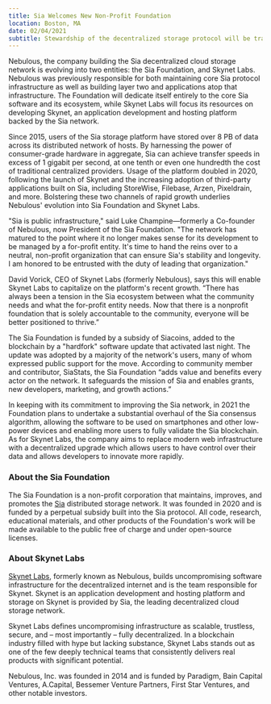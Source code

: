 ```yaml
---
title: Sia Welcomes New Non-Profit Foundation
location: Boston, MA
date: 02/04/2021
subtitle: Stewardship of the decentralized storage protocol will be transferred to the Sia Foundation
---
```


Nebulous, the company building the Sia decentralized cloud storage network is evolving into two entities: the Sia Foundation, and Skynet Labs. Nebulous was previously responsible for both maintaining core Sia protocol infrastructure as well as building layer two and applications atop that infrastructure. The Foundation will dedicate itself entirely to the core Sia software and its ecosystem, while Skynet Labs will focus its resources on developing Skynet, an application development and hosting platform backed by the Sia network.

Since 2015, users of the Sia storage platform have stored over 8 PB of data across its distributed network of hosts. By harnessing the power of consumer-grade hardware in aggregate, Sia can achieve transfer speeds in excess of 1 gigabit per second, at one tenth or even one hundredth the cost of traditional centralized providers. Usage of the platform doubled in 2020, following the launch of Skynet and the increasing adoption of third-party applications built on Sia, including StoreWise, Filebase, Arzen, Pixeldrain, and more. Bolstering these two channels of rapid growth underlies Nebulous' evolution into Sia Foundation and Skynet Labs.

"Sia is public infrastructure," said Luke Champine—formerly a Co-founder of Nebulous, now President of the Sia Foundation. "The network has matured to the point where it no longer makes sense for its development to be managed by a for-profit entity. It's time to hand the reins over to a neutral, non-profit organization that can ensure Sia's stability and longevity. I am honored to be entrusted with the duty of leading that organization."

David Vorick, CEO of Skynet Labs (formerly Nebulous), says this will enable Skynet Labs to capitalize on the platform's recent growth. “There has always been a tension in the Sia ecosystem between what the community needs and what the for-profit entity needs. Now that there is a nonprofit foundation that is solely accountable to the community, everyone will be better positioned to thrive.”

The Sia Foundation is funded by a subsidy of Siacoins, added to the blockchain by a "hardfork" software update that activated last night. The update was adopted by a majority of the network's users, many of whom expressed public support for the move. According to community member and contributor, SiaStats, the Sia Foundation “adds value and benefits every actor on the network. It safeguards the mission of Sia and enables grants, new developers, marketing, and growth actions.”

In keeping with its commitment to improving the Sia network, in 2021 the Foundation plans to undertake a substantial overhaul of the Sia consensus algorithm, allowing the software to be used on smartphones and other low-power devices and enabling more users to fully validate the Sia blockchain. As for Skynet Labs, the company aims to replace modern web infrastructure with a decentralized upgrade which allows users to have control over their data and allows developers to innovate more rapidly.

### About the Sia Foundation

The Sia Foundation is a non-profit corporation that maintains, improves, and promotes the [Sia](https://sia.tech) distributed storage network. It was founded in 2020 and is funded by a perpetual subsidy built into the Sia protocol. All code, research, educational materials, and other products of the Foundation's work will be made available to the public free of charge and under open-source licenses.

### About Skynet Labs

[Skynet Labs](https://siasky.net), formerly known as Nebulous, builds uncompromising software infrastructure for the decentralized internet and is the team responsible for Skynet. Skynet is an application development and hosting platform and storage on Skynet is provided by Sia, the leading decentralized cloud storage network.

Skynet Labs defines uncompromising infrastructure as scalable, trustless, secure, and – most importantly – fully decentralized. In a blockchain industry filled with hype but lacking substance, Skynet Labs stands out as one of the few deeply technical teams that consistently delivers real products with significant potential.

Nebulous, Inc. was founded in 2014 and is funded by Paradigm, Bain Capital Ventures, A.Capital, Bessemer Venture Partners, First Star Ventures, and other notable investors.
